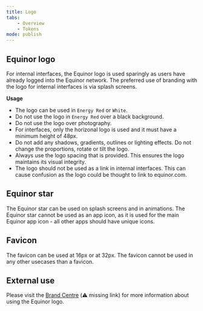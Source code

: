 ```yaml
---
title: Logo
tabs:
    - Overview
    - Tokens
mode: publish
---
```



## Equinor logo

For internal interfaces, the Equinor logo is used sparingly as users have already logged into the Equinor network. The preferred use of branding with the logo for internal interfaces is via splash screens.


**Usage** 

* The logo can be used in `Energy Red` or `White`. 
* Do not use the logo in `Energy Red` over a black background. 
* Do not use the logo over photography.
* For interfaces, only the horizonal logo is used and it must have a minimum height of 48px.
* Do not add any shadows, gradients, outlines or lighting effects. Do not change the proportions, rotate or tilt the logo.
* Always use the logo spacing that is provided. This ensures the logo maintains its visual integrity. 
* The logo should not be used as a link in internal interfaces. This can cause confusion as the logo could be thought to link to equinor.com. 


## Equinor star

The Equinor star can be used on splash screens and in animations. The Equinor star cannot be used as an app icon, as it is used for the main Equinor app icon - all other apps should have unique icons.


## Favicon
The favicon can be used at 16px or at 32px. The favicon cannot be used in any other usecases than a favicon. 


## External use

Please visit the [Brand Centre](link) (:warning: missing link) for more information about using the Equinor logo. 
